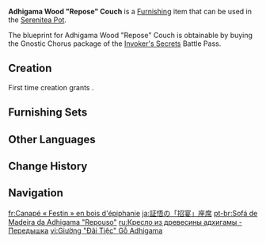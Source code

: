{{Furnishing Infobox
|id             = 361406
|image          = Item Adhigama Wood Repose Couch.png
|category       = Large Furnishing
|subcategory    = Bed
|quality        = 4
|adeptal_energy = 90
|load           = 96
|reduced_load   = 72
|description    = A type of long couch found in [[Sumeru]]. Designed with lengthy pillows, this couch allows people to eat their meals while seated on the side or even lay down to rest. One can even place a small table upon the couch and sit cross-legged while enjoying a good time with friends and guests. Theoretically, this furniture item should offer substantial convenience, but researchers have discovered that people have a habit of laying down after eating &mdash; a habit most detrimental to one's health. As such, researchers recommended reducing the availability of these couches, and they are now becoming rare and few. In some establishments, these couches might also be used as a small stage for their instruments.
|mention        = 
|blueprint      = [[Battle Pass/Invoker's Secrets|Invoker's Secrets]] Battle Pass: Gnostic Chorus
|battlepass     = Invoker's Secrets
}}
'''Adhigama Wood "Repose" Couch''' is a [[Furnishing]] item that can be used in the [[Serenitea Pot]].

The blueprint for Adhigama Wood "Repose" Couch is obtainable by buying the Gnostic Chorus package of the [[Battle Pass/Invoker's Secrets|Invoker's Secrets]] Battle Pass.

==Creation==
First time creation grants {{Item|Trust|24|x=90}}.
{{Recipe
|type = Creation
|time = 16h
|Adhigama Wood = 12
|Fabric = 6
|sort = Adhigama Wood;Fabric
}}

==Furnishing Sets==
{{Craft Usage|type=Furnishing Set}}

==Other Languages==
{{Other Languages
|en      = Adhigama Wood "Repose" Couch
|zhs     = 证悟木「招宴」坐榻
|zhs_rm  = Zhèngwù-mù "Zhāoyàn" Zuòtà
|zht     = 證悟木「招宴」坐榻
|zht_rm  = Zhèngwù-mù "Zhāoyàn" Zuòtà
|zh_tl   = 
|ja      = 証悟の「招宴」座席
|ja_rm   = Shougo no "Shouen" Zaseki
|ja_tl   = {{Lex|Adhigama|ja}} "Banquet" Seat
|ko      = 아디가마 나무 「연회」 의자
|ko_tl   = Adhigama Tree "Banquet" Chair
|es      = Diván de madera de bodhi: Asueto
|es_tl   = Bodhi Wood Divan: Holiday
|fr      = Canapé «&nbsp;Festin&nbsp;» en bois d'épiphanie
|fr_tl   = {{Lex|Adhigama|fr}} Wood "Feast" Couch
|ru      = Кресло из древесины адхигамы - Передышка
|ru_tl   = Adhigama Wood Armchair - Respite
|th      = แคร่ไม้ Adhigama "พักผ่อน"
|th_rm   = 
|th_tl   = 
|vi      = Giường "Đãi Tiệc" Gỗ Adhigama
|vi_tl   = 
|de      = Sitzbank „Banketteinladung“ aus Adhigama-Holz
|de_tl   = Adhigama Wood Bench "Banquet Invitation"
|id      = Sofa "Jamuan" dari Adhigama Wood
|id_tl   = Adhigama Wood "Banquet" Sofa
|pt      = Sofá de Madeira da Adhigama "Repouso"
|pt_tl   = 
|tr      = Adhigama Kütüğü "Keyif" Kanepesi
|tr_tl   = 
|it      = Divano in legno di Adhigama Riposo
|it_tl   = 
}}

==Change History==
{{Change History|3.7}}

==Navigation==
{{Furnishing Navbox|interior}}

[[fr:Canapé « Festin » en bois d'épiphanie]]
[[ja:証悟の「招宴」座席]]
[[pt-br:Sofá de Madeira da Adhigama "Repouso"]]
[[ru:Кресло из древесины адхигамы - Передышка]]
[[vi:Giường "Đãi Tiệc" Gỗ Adhigama]]